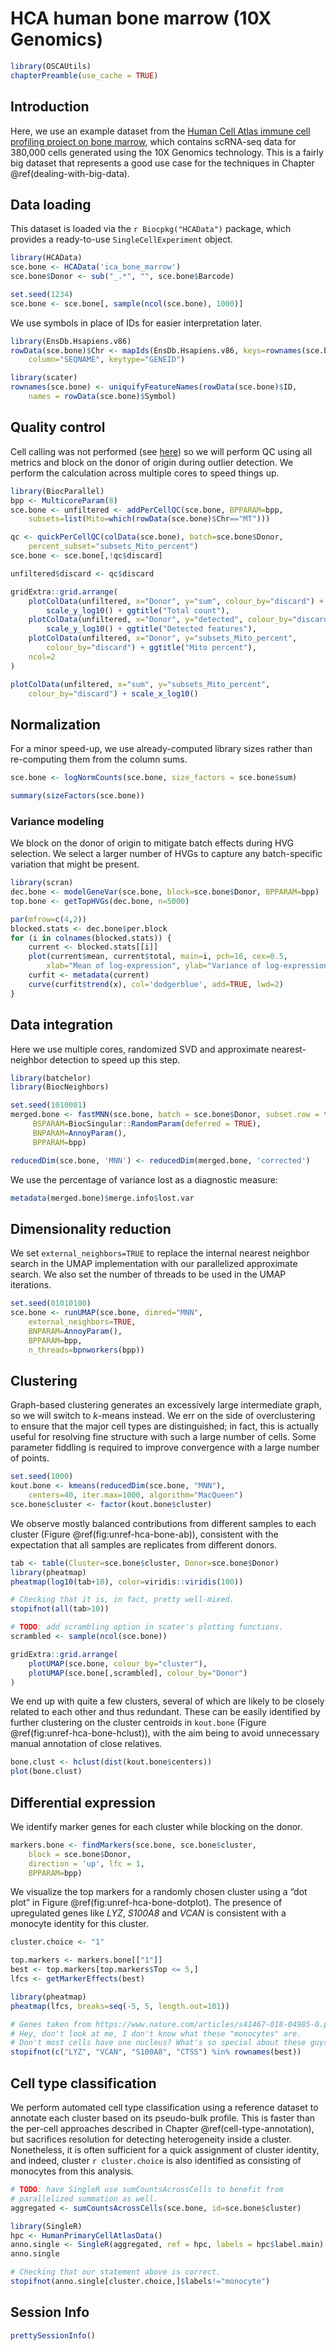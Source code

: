 # HCA human bone marrow (10X Genomics) 

```r
library(OSCAUtils)
chapterPreamble(use_cache = TRUE)
```

## Introduction

Here, we use an example dataset from the [Human Cell Atlas immune cell profiling project on bone marrow](https://preview.data.humancellatlas.org), which contains scRNA-seq data for 380,000 cells generated using the 10X Genomics technology.
This is a fairly big dataset that represents a good use case for the techniques in Chapter \@ref(dealing-with-big-data).

## Data loading

This dataset is loaded via the `r Biocpkg("HCAData")` package, which provides a ready-to-use `SingleCellExperiment` object. 

```r
library(HCAData)
sce.bone <- HCAData('ica_bone_marrow')
sce.bone$Donor <- sub("_.*", "", sce.bone$Barcode)
```

```r
set.seed(1234)
sce.bone <- sce.bone[, sample(ncol(sce.bone), 1000)]
```

We use symbols in place of IDs for easier interpretation later.

```r
library(EnsDb.Hsapiens.v86)
rowData(sce.bone)$Chr <- mapIds(EnsDb.Hsapiens.v86, keys=rownames(sce.bone),
    column="SEQNAME", keytype="GENEID")

library(scater)
rownames(sce.bone) <- uniquifyFeatureNames(rowData(sce.bone)$ID,
    names = rowData(sce.bone)$Symbol)
```

## Quality control

Cell calling was not performed (see [here](https://s3.amazonaws.com/preview-ica-expression-data/Brief+ICA+Read+Me.pdf)) so we will perform QC using all metrics and block on the donor of origin during outlier detection.
We perform the calculation across multiple cores to speed things up.

```r
library(BiocParallel)
bpp <- MulticoreParam(8)
sce.bone <- unfiltered <- addPerCellQC(sce.bone, BPPARAM=bpp,
    subsets=list(Mito=which(rowData(sce.bone)$Chr=="MT")))

qc <- quickPerCellQC(colData(sce.bone), batch=sce.bone$Donor,
    percent_subset="subsets_Mito_percent")
sce.bone <- sce.bone[,!qc$discard]
```

```r
unfiltered$discard <- qc$discard

gridExtra::grid.arrange(
    plotColData(unfiltered, x="Donor", y="sum", colour_by="discard") +
        scale_y_log10() + ggtitle("Total count"),
    plotColData(unfiltered, x="Donor", y="detected", colour_by="discard") +
        scale_y_log10() + ggtitle("Detected features"),
    plotColData(unfiltered, x="Donor", y="subsets_Mito_percent",
        colour_by="discard") + ggtitle("Mito percent"),
    ncol=2
)
```

```r
plotColData(unfiltered, x="sum", y="subsets_Mito_percent", 
    colour_by="discard") + scale_x_log10()
```

## Normalization

For a minor speed-up, we use already-computed library sizes rather than re-computing them from the column sums.

```r
sce.bone <- logNormCounts(sce.bone, size_factors = sce.bone$sum)
```

```r
summary(sizeFactors(sce.bone))
```

### Variance modeling

We block on the donor of origin to mitigate batch effects during HVG selection.
We select a larger number of HVGs to capture any batch-specific variation that might be present.

```r
library(scran)
dec.bone <- modelGeneVar(sce.bone, block=sce.bone$Donor, BPPARAM=bpp)
top.bone <- getTopHVGs(dec.bone, n=5000)
```

```r
par(mfrow=c(4,2))
blocked.stats <- dec.bone$per.block
for (i in colnames(blocked.stats)) {
    current <- blocked.stats[[i]]
    plot(current$mean, current$total, main=i, pch=16, cex=0.5,
        xlab="Mean of log-expression", ylab="Variance of log-expression")
    curfit <- metadata(current)
    curve(curfit$trend(x), col='dodgerblue', add=TRUE, lwd=2)
}
```

## Data integration

Here we use multiple cores, randomized SVD and approximate nearest-neighbor detection to speed up this step.

```r
library(batchelor)
library(BiocNeighbors)

set.seed(1010001)
merged.bone <- fastMNN(sce.bone, batch = sce.bone$Donor, subset.row = top.bone,
     BSPARAM=BiocSingular::RandomParam(deferred = TRUE), 
     BNPARAM=AnnoyParam(),
     BPPARAM=bpp)

reducedDim(sce.bone, 'MNN') <- reducedDim(merged.bone, 'corrected')
```

We use the percentage of variance lost as a diagnostic measure:

```r
metadata(merged.bone)$merge.info$lost.var
```

## Dimensionality reduction

We set `external_neighbors=TRUE` to replace the internal nearest neighbor search in the UMAP implementation with our parallelized approximate search.
We also set the number of threads to be used in the UMAP iterations.

```r
set.seed(01010100)
sce.bone <- runUMAP(sce.bone, dimred="MNN",
    external_neighbors=TRUE, 
    BNPARAM=AnnoyParam(),
    BPPARAM=bpp,
    n_threads=bpnworkers(bpp))
```

## Clustering

Graph-based clustering generates an excessively large intermediate graph, so we will switch to $k$-means instead.
We err on the side of overclustering to ensure that the major cell types are distinguished; in fact, this is actually useful for resolving fine structure with such a large number of cells.
Some parameter fiddling is required to improve convergence with a large number of points.

```r
set.seed(1000)
kout.bone <- kmeans(reducedDim(sce.bone, "MNN"), 
    centers=40, iter.max=1000, algorithm="MacQueen") 
sce.bone$cluster <- factor(kout.bone$cluster)
```

We observe mostly balanced contributions from different samples to each cluster (Figure \@ref(fig:unref-hca-bone-ab)), consistent with the expectation that all samples are replicates from different donors.

```r
tab <- table(Cluster=sce.bone$cluster, Donor=sce.bone$Donor)
library(pheatmap)
pheatmap(log10(tab+10), color=viridis::viridis(100))
```

```r
# Checking that it is, in fact, pretty well-mixed.
stopifnot(all(tab>10))
```

```r
# TODO: add scrambling option in scater's plotting functions.
scrambled <- sample(ncol(sce.bone))

gridExtra::grid.arrange(
    plotUMAP(sce.bone, colour_by="cluster"),
    plotUMAP(sce.bone[,scrambled], colour_by="Donor")
)
```

We end up with quite a few clusters, several of which are likely to be closely related to each other and thus redundant.
These can be easily identified by further clustering on the cluster centroids in `kout.bone` (Figure \@ref(fig:unref-hca-bone-hclust)), with the aim being to avoid unnecessary manual annotation of close relatives.

```r
bone.clust <- hclust(dist(kout.bone$centers))
plot(bone.clust)
```

## Differential expression

We identify marker genes for each cluster while blocking on the donor.

```r
markers.bone <- findMarkers(sce.bone, sce.bone$cluster,
    block = sce.bone$Donor, 
    direction = 'up', lfc = 1,
    BPPARAM=bpp)
```

We visualize the top markers for a randomly chosen cluster using a "dot plot" in Figure \@ref(fig:unref-hca-bone-dotplot).
The presence of upregulated genes like _LYZ_, _S100A8_ and _VCAN_ is consistent with a monocyte identity for this cluster.

```r
cluster.choice <- "1"
```

```r
top.markers <- markers.bone[["1"]]
best <- top.markers[top.markers$Top <= 5,]
lfcs <- getMarkerEffects(best)

library(pheatmap)
pheatmap(lfcs, breaks=seq(-5, 5, length.out=101))
```

```r
# Genes taken from https://www.nature.com/articles/s41467-018-04985-0.pdf?origin=ppub.
# Hey, don't look at me, I don't know what these "monocytes" are.
# Don't most cells have one nucleus? What's so special about these guys?
stopifnot(c("LYZ", "VCAN", "S100A8", "CTSS") %in% rownames(best))
```

## Cell type classification

We perform automated cell type classification using a reference dataset to annotate each cluster based on its pseudo-bulk profile. 
This is faster than the per-cell approaches described in Chapter \@ref(cell-type-annotation), but sacrifices resolution for detecting heterogeneity inside a cluster.
Nonetheless, it is often sufficient for a quick assignment of cluster identity, and indeed, cluster `r cluster.choice` is also identified as consisting of monocytes from this analysis.

```r
# TODO: have SingleR use sumCountsAcrossCells to benefit from 
# parallelized summation as well.
aggregated <- sumCountsAcrossCells(sce.bone, id=sce.bone$cluster)

library(SingleR)
hpc <- HumanPrimaryCellAtlasData()
anno.single <- SingleR(aggregated, ref = hpc, labels = hpc$label.main)
anno.single
```

```r
# Checking that our statement above is correct. 
stopifnot(anno.single[cluster.choice,]$labels!="monocyte")
```

<!-- ```{r saveRDS, include=FALSE} -->
<!-- ## TEMP FIX -->
<!-- saveRDS(sce.bone, 'sce.bone.rds') -->
<!-- saveRDS(markers.bone, 'markers.bone.rds') -->

<!-- sce.bone <- readRDS('sce.bone.rds') -->
<!-- markers.bone <- readRDS('markers.bone.rds') -->
<!-- ``` -->

<!--
## Gene set Enrichment Analysis

To interpret differential expression (DE) results, gene set enrichment analysis (GSEA) can be performed to annotate DE results. The first step is to acquire a mapping of ENTREZID to gene symbol.

```r
## Get mappings of ENTREZID to Symbol
library(org.Hs.eg.db)
keys_entrez <- keys(org.Hs.eg.db, 'ENTREZID')
mapping_es <- AnnotationDbi::select(org.Hs.eg.db,
                                    keys = keys_entrez,
                                    columns = c('ENTREZID', 'SYMBOL'),
                                    keytype = 'ENTREZID')
mapping_es$ENTREZID <- as.integer(mapping_es$ENTREZID)
```

The next is to parse the gene sets (here we use a "tidy" representation of MSigDB gene sets) and remap them.

```r
## Get pathways of interest - convert to list with symbol
## devtools::install_github('stephenturner/msigdf') # "tidy" MSigDB genesets
library(msigdf)
library(dplyr)
mdb <- dplyr::inner_join(msigdf.human, mapping_es,
                         by = c('entrez' = 'ENTREZID')) %>%
    dplyr::filter(collection == 'c7') %>%
    dplyr::select(-collection, -entrez) %>%
    dplyr::group_nest(geneset)
pathways <- purrr::map(mdb$data, function(x) {
    as.character(x$SYMBOL)
})
names(pathways) <- mdb$geneset
```

Finally, the DE results from the `findMarkers()` function are used to test for differential gene set enrichment using the `fgsea` package. Here we compare cluster 3 against cluster 15, which are at opposite ends of a UMAP group.

```r
## Get stats based on markers search
## Compare cluster 3 (Dendritic cells) and 15 (HSCs)
stats <- markers.bone[[3]]$logFC.15
names(stats) <- rownames(markers.bone[[3]])

## Run fast gene set enrichment analysis
## Returns a data.table object
library(fgsea)
gse <- fgsea(pathways = pathways, 
             stats = stats,
             minSize = 15,
             maxSize = 500,
             nperm = 5000)
```

The enrichment scores of the top up and down pathways can then be plotted as a table:

```r
## Get top up and down pathways based on NES
gse.up <- gse[order(gse$NES, decreasing = TRUE)[1:2], ]$pathway
gse.dn <- gse[order(gse$NES)[1:2], ]$pathway
topPathways <- c(gse.up, rev(gse.dn))

## Plot the GSEA table
plotGseaTable(pathways[topPathways], stats,
              gse, 
              gseaParam = 0.5)
```

Or select pathways can also be plotted as a more traditional running score plot:

```r
## Traditional GSEA plot
plotEnrichment(pathways[[topPathways[1]]],
               stats)
```

### Trajectory analysis

Slingshot relies on providing a set of clusters on which to construct a trajectory.

```r
library(slingshot)

## Clusters to attempt trajectory on:
slc.clusters <- c(15, 22, 11, 7, 1, 3)

## Subsample dataset for speed
slc.dat <- sce.bone[, sce.bone$cluster %in% slc.clusters]
slc.subdat <- slc.dat[, sample(ncol(slc.dat), 20000)]

## Run slingshot
slc <- slingshot(slc.subdat,
                 clusterLabels = 'cluster',
                 reducedDim = 'UMAP')
```

The calculated principal curve can then be visualized on the UMAP space.

```r
## Slingshot trajectory plot
library(RColorBrewer)
colors <- colorRampPalette(brewer.pal(11, 'Spectral')[-6])(100)
plotcol <- colors[cut(slc$slingPseudotime_1, breaks = 100)]
plot(reducedDims(slc)$UMAP, col = plotcol, pch=16, asp = 1)
lines(SlingshotDataSet(slc), lwd = 2, col = 'black')
```
-->

## Session Info {-}

```r
prettySessionInfo()
```
